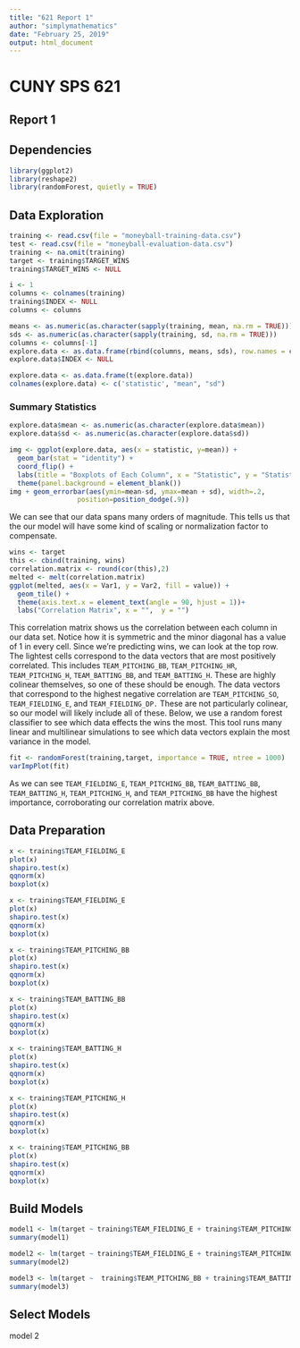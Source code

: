 ```yaml
---
title: "621 Report 1"
author: "simplymathematics"
date: "February 25, 2019"
output: html_document
---
```


# CUNY SPS 621
## Report 1

## Dependencies

```r
library(ggplot2)
library(reshape2)
library(randomForest, quietly = TRUE)
```

## Data Exploration

```r
training <- read.csv(file = "moneyball-training-data.csv")
test <- read.csv(file = "moneyball-evaluation-data.csv")
training <- na.omit(training)
target <- training$TARGET_WINS
training$TARGET_WINS <- NULL
```


```r

i <- 1
columns <- colnames(training)
training$INDEX <- NULL
columns <- columns

means <- as.numeric(as.character(sapply(training, mean, na.rm = TRUE)))
sds <- as.numeric(as.character(sapply(training, sd, na.rm = TRUE)))
columns <- columns[-1]
explore.data <- as.data.frame(rbind(columns, means, sds), row.names = columns)
explore.data$INDEX <- NULL

explore.data <- as.data.frame(t(explore.data))
colnames(explore.data) <- c('statistic', "mean", "sd")
```

### Summary Statistics

```r
explore.data$mean <- as.numeric(as.character(explore.data$mean))
explore.data$sd <- as.numeric(as.character(explore.data$sd))

img <- ggplot(explore.data, aes(x = statistic, y=mean)) +
  geom_bar(stat = "identity") + 
  coord_flip() + 
  labs(title = "Boxplots of Each Column", x = "Statistic", y = "Statistic Mean")+
  theme(panel.background = element_blank())
img + geom_errorbar(aes(ymin=mean-sd, ymax=mean + sd), width=.2,
                 position=position_dodge(.9))
```
We can see that our data spans many orders of magnitude. This tells us that the our model will have some kind of scaling or normalization factor to compensate.
```r
wins <- target
this <- cbind(training, wins)
correlation.matrix <- round(cor(this),2)
melted <- melt(correlation.matrix)
ggplot(melted, aes(x = Var1, y = Var2, fill = value)) +
  geom_tile() +
  theme(axis.text.x = element_text(angle = 90, hjust = 1))+
  labs("Correlation Matrix", x = "",  y = "")
```
This correlation matrix shows us the correlation between each column in our data set. Notice how it is symmetric and the minor diagonal has a value of 1 in every cell. Since we're predicting wins, we can look at the top row. The lightest cells correspond to the data vectors that are most positively correlated. This includes ```TEAM_PITCHING_BB```, ```TEAM_PITCHING_HR```, ```TEAM_PITCHING_H```,  ```TEAM_BATTING_BB```,  and ```TEAM_BATTING_H```. These are highly colinear themselves, so one of these should be enough. The data vectors that correspond to the highest negative correlation are ```TEAM_PITCHING_SO```, ```TEAM_FIELDING_E```, and ```TEAM_FIELDING_DP.``` These are not particularly colinear, so our model will likely include all of these. Below, we use a random forest classifier to see which data effects the wins the most. This tool runs many linear and multilinear simulations to see which data vectors explain the most variance in the model.
```r
fit <- randomForest(training,target, importance = TRUE, ntree = 1000)
varImpPlot(fit)
```
As we can see ```TEAM_FIELDING_E```, ```TEAM_PITCHING_BB```, ```TEAM_BATTING_BB```,  ```TEAM_BATTING_H```, ```TEAM_PITCHING_H```, and ```TEAM_PITCHING_BB``` have the highest importance, corroborating our correlation matrix above.

## Data Preparation

```r
x <- training$TEAM_FIELDING_E
plot(x)
shapiro.test(x)
qqnorm(x)
boxplot(x)
```
```r
x <- training$TEAM_FIELDING_E
plot(x)
shapiro.test(x)
qqnorm(x)
boxplot(x)
```
```r
x <- training$TEAM_PITCHING_BB
plot(x)
shapiro.test(x)
qqnorm(x)
boxplot(x)
```
```r
x <- training$TEAM_BATTING_BB
plot(x)
shapiro.test(x)
qqnorm(x)
boxplot(x)
```
```r
x <- training$TEAM_BATTING_H
plot(x)
shapiro.test(x)
qqnorm(x)
boxplot(x)
```
```r
x <- training$TEAM_PITCHING_H
plot(x)
shapiro.test(x)
qqnorm(x)
boxplot(x)
```

```r
x <- training$TEAM_PITCHING_BB
plot(x)
shapiro.test(x)
qqnorm(x)
boxplot(x)
```

## Build Models

```r
model1 <- lm(target ~ training$TEAM_FIELDING_E + training$TEAM_PITCHING_BB + training$TEAM_BATTING_BB + training$TEAM_BATTING_H + training$TEAM_PITCHING_H + training$TEAM_PITCHING_BB, data = training)
summary(model1)
```
```r
model2 <- lm(target ~ training$TEAM_FIELDING_E + training$TEAM_PITCHING_BB + training$TEAM_BATTING_BB + training$TEAM_BATTING_H + training$TEAM_PITCHING_H + training$TEAM_PITCHING_BB + training$TEAM_BATTING_SO + training$TEAM_BATTING_H, data = training)
summary(model2)
```
```r
model3 <- lm(target ~  training$TEAM_PITCHING_BB + training$TEAM_BATTING_BB + training$TEAM_PITCHING_BB + training$TEAM_BATTING_SO + training$TEAM_BATTING_H, data = training)
summary(model3)
```

## Select Models
model 2
